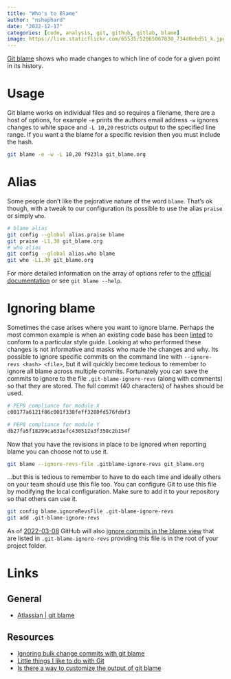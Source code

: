 ```yaml
---
title: "Who's to Blame"
author: "nshephard"
date: "2022-12-17"
categories: [code, analysis, git, github, gitlab, blame]
image: https://live.staticflickr.com/65535/52065067830_734d0ebd51_k.jpg
---
```


[Git blame](https://www.git-scm.com/docs/git-blame) shows who made changes to which line of code for a given point in
its history.


# Usage

Git blame works on individual files and so requires a filename, there are a host of options, for example `-e` prints the
authors email address `-w` ignores changes to white space and `-L 10,20` restricts output to the specified line
range. If you want a the blame for a specific revision then you must include the hash.

```bash
git blame -e -w -L 10,20 f923la git_blame.org
```


# Alias

Some people don't like the pejorative nature of the word `blame`. That's ok though, with a tweak to our configuration
its possible to use the alias `praise` or simply `who`.

```bash
# blame alias
git config --global alias.praise blame
git praise -L1,30 git_blame.org
# who alias
git config --global alias.who blame
git who -L1,30 git_blame.org
```




For more detailed information on the array of options refer to the [official
documentation](https://www.git-scm.com/docs/git-blame) or see `git blame --help`.

# Ignoring blame

Sometimes the case arises where you want to ignore blame. Perhaps the most common example is when an existing code base
has been [linted](../linting) to conform to a particular style guide. Looking at who performed these changes is not
informative and masks who made the changes and why.  Its possible to ignore specific commits on the command line with
`--ignore-revs <hash> <file>`, but it will quickly become tedious to remember to ignore all blame across multiple
commits. Fortunately you can save the commits to ignore to the file `.git-blame-ignore-revs` (along with comments) so
that they are stored. The full commit (40 characters) of hashes should be used.

```bash
# PEP8 compliance for module X
c00177a6121f86c001f338feff3280fd576fdbf3

# PEP8 compliance for module Y
db27fa5f18299ca631efc430512a3f358c2b154f
```
Now that you have the revisions in place to be ignored when reporting blame you can choose not to use it.

```bash
git blame --ignore-revs-file .gitblame-ignore-revs git_blame.org
```
...but this is tedious to remember to have to do each time and ideally others on your team should use this file too. You
can configure Git to use this file by modifying the local configuration. Make sure to add it to your repository so that
others can use it.

```bash
git config blame.ignoreRevsFile .git-blame-ignore-revs
git add .git-blame-ignore-revs
```

As of [2022-03-08](https://github.com/orgs/community/discussions/5033#discussioncomment-2318478) GitHub will also
[ignore commits in the blame
view](https://docs.github.com/en/repositories/working-with-files/using-files/viewing-a-file#ignore-commits-in-the-blame-view)
that are listed in `.git-blame-ignore-revs` providing this file is in the root of your project folder.

# Links

## General

* [Atlassian | git blame](https://www.atlassian.com/git/tutorials/inspecting-a-repository/git-blame)

## Resources

* [Ignoring bulk change commits with git
  blame](https://www.moxio.com/blog/43/ignoring-bulk-change-commits-with-git-blame)
* [Little things I like to do with
  Git](https://csswizardry.com/2017/05/little-things-i-like-to-do-with-git/#praise-people)
* [Is there a way to customize the output of git blame](https://stackoverflow.com/a/3959409/1444043)
